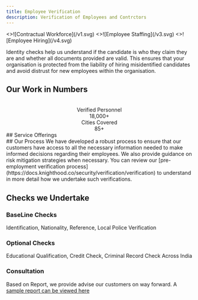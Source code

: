 ```yaml
---
title: Employee Verification
description: Verification of Employees and Contrctors
---
```


<Cards num={4}>
      <div className="lg:grid lg:grid-cols-3 md:grid md:grid-cols-3  sm:grid sm:grid-cols-4 justify mx-auto">

  <Card image title="" href="">
    <>![Contractual Workforce](/v1.svg)</>
  </Card>

  <Card image title="" href="">
    <>![Employee Staffing](/v3.svg)</>
  </Card>
  
   <Card image title="" href="">
    <>![Employee Hiring](/v4.svg)</>
    
  </Card>
  </div>
</Cards>






Identity checks help us understand if the candidate is who they claim they are and whether all documents provided are valid. This ensures that your organisation is protected from the liability of hiring misidentified candidates and avoid distrust for new employees within the organisation.


## Our Work in Numbers
<br/>
<center>
<div className="stats stats-vertical lg:stats-horizontal shadow">
  
  <div className="stat">
    <div className="stat-title">Verified Personnel</div>
    <div className="stat-value">18,000+</div>
  </div>
  
  <div className="stat">
    <div className="stat-title">Cities Covered</div>
    <div className="stat-value">85+</div>
  </div>
 

</div>

</center>
## Service Offerings

<Verify/>



<br/>
## Our Process 
We have developed a robust process to ensure that our customers have access to all the necessary information needed to make informed decisions regarding their employees. We also provide guidance on risk mitigation strategies when necessary. You can review our [pre-employment verification process](https://docs.knighthood.co/security/verification/verification) to understand in more detail how we undertake such verifications.


## Checks we Undertake

### BaseLine Checks
Identification, Nationality, Reference, Local Police Verification
### Optional Checks
Educational Qualification, Credit Check, Criminal Record Check Across India
### Consultation
Based on Report, we provide advise our customers on way forward. A [sample report can be viewed here](https://docs.knighthood.co/security/verification/verification-report)
 


